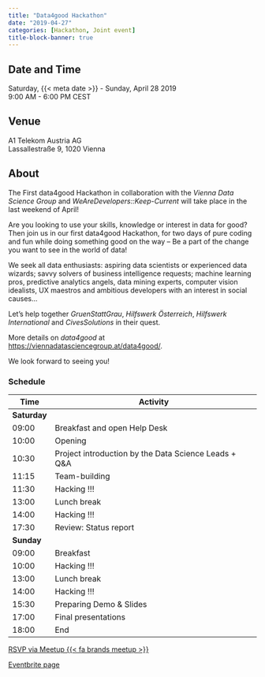 ```yaml
---
title: "Data4good Hackathon"
date: "2019-04-27"
categories: [Hackathon, Joint event]
title-block-banner: true
---
```


## Date and Time

Saturday, {{< meta date >}} - Sunday, April 28 2019  
9:00 AM - 6:00 PM CEST

## Venue

A1 Telekom Austria AG  
Lassallestraße 9, 1020 Vienna

## About

The First data4good Hackathon in collaboration with the *Vienna Data Science Group* and *WeAreDevelopers::Keep-Current* will take place in the last weekend of April!

Are you looking to use your skills, knowledge or interest in data for good? Then join us in our first data4good Hackathon, for two days of pure coding and fun while doing something good on the way -- Be a part of the change you want to see in the world of data!

We seek all data enthusiasts: aspiring data scientists or experienced data wizards; savvy solvers of business intelligence requests; machine learning pros, predictive analytics angels, data mining experts, computer vision idealists, UX maestros and ambitious developers with an interest in social causes…

Let's help together *GruenStattGrau*, *Hilfswerk Österreich*, *Hilfswerk International* and *CivesSolutions* in their quest.

More details on *data4good* at [https://viennadatasciencegroup.at/data4good/](https://viennadatasciencegroup.at/data4good/).


We look forward to seeing you!  


### Schedule

| Time | Activity |
|------|----------|
|**Saturday**| |
|09:00 | Breakfast and open Help Desk |
|10:00 | Opening |
|10:30 | Project introduction by the Data Science Leads + Q&A |
|11:15 | Team-building |
|11:30 | Hacking !!! |
|13:00 | Lunch break |
|14:00 | Hacking !!! |
|17:30 | Review: Status report |  
|**Sunday**| |
|09:00 | Breakfast |
|10:00 | Hacking !!! |
|13:00 | Lunch break |
|14:00 | Hacking !!! |
|15:30 | Preparing Demo & Slides |
|17:00 | Final presentations |
|18:00 | End |  

[RSVP via Meetup {{< fa brands meetup >}}](https://www.meetup.com/rladies-vienna/events/260144034){.btn .btn-outline-primary .rsvp}

[Eventbrite page](https://www.eventbrite.at/e/data4good-hackathon-wien-tickets-58713887819){.btn .btn-outline-primary .rsvp}
